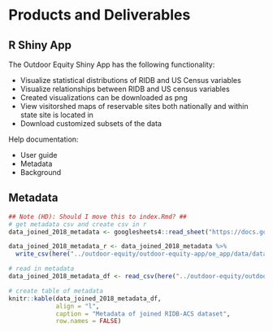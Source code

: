 # Products and Deliverables

## R Shiny App
The Outdoor Equity Shiny App has the following functionality:

- Visualize statistical distributions of RIDB and US Census variables
- Visualize relationships between RIDB and US census variables
- Created visualizations can be downloaded as png
- View visitorshed maps of reservable sites both nationally and within state site is located in
- Download customized subsets of the data

Help documentation:

- User guide
- Metadata 
- Background 

## Metadata

```r
## Note (HD): Should I move this to index.Rmd? ##
# get metadata csv and create csv in r
data_joined_2018_metadata <- googlesheets4::read_sheet("https://docs.google.com/spreadsheets/d/19ZQiaTlSoo1-KlPibeIoVbo0IT0ZU2soFa0XGAEHF88/edit?usp=sharing")

data_joined_2018_metadata_r <- data_joined_2018_metadata %>% 
  write_csv(here("../outdoor-equity/outdoor-equity-app/oe_app/data/data_joined_2018_metadata.csv"))

# read in metadata
data_joined_2018_metadata_df <- read_csv(here("../outdoor-equity/outdoor-equity-app/oe_app/data/data_joined_2018_metadata.csv"))
```


```r
# create table of metadata
knitr::kable(data_joined_2018_metadata_df,
             align = "l",
             caption = "Metadata of joined RIDB-ACS dataset",
             row.names = FALSE)
```



